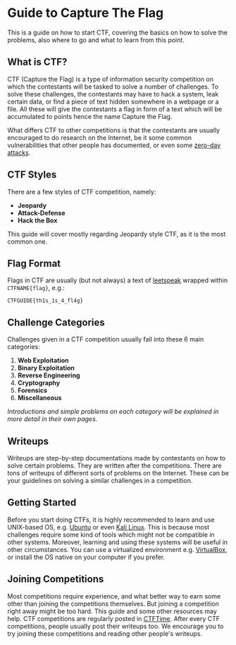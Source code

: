 # Guide to Capture The Flag

This is a guide on how to start CTF, covering the basics on how to solve the problems, also where to go and what to learn from this point.

## What is CTF?

CTF (Capture the Flag) is a type of information security competition on which the contestants will be tasked to solve a number of challenges. To solve these challenges, the contestants may have to hack a system, leak certain data, or find a piece of text hidden somewhere in a webpage or a file. All these will give the contestants a flag in form of a text which will be accumulated to points hence the name Capture the Flag.

What differs CTF to other competitions is that the contestants are usually encouraged to do research on the Internet, be it some common vulnerabilities that other people has documented, or even some [zero-day attacks](https://www.kaspersky.com/resource-center/definitions/zero-day-exploit).

## CTF Styles

There are a few styles of CTF competition, namely:
- **Jeopardy**
- **Attack-Defense**
- **Hack the Box**

This guide will cover mostly regarding Jeopardy style CTF, as it is the most common one.

## Flag Format

Flags in CTF are usually (but not always) a text of [leetspeak](https://en.wikipedia.org/wiki/Leet) wrapped within `CTFNAME{flag}`, e.g.:

```
CTFGUIDE{th1s_1s_4_fl4g}
```

## Challenge Categories

Challenges given in a CTF competition usually fall into these 6 main categories:

1. **Web Exploitation**
2. **Binary Exploitation**
3. **Reverse Engineering**
4. **Cryptography**
5. **Forensics**
6. **Miscellaneous**

*Introductions and simple problems on each category will be explained in more detail in their own pages.*

## Writeups

Writeups are step-by-step documentations made by contestants on how to solve certain problems. They are written after the competitions. There are tons of writeups of different sorts of problems on the Internet. These can be your guidelines on solving a similar challenges in a competition.

## Getting Started

Before you start doing CTFs, it is highly recommended to learn and use UNIX-based OS, e.g. [Ubuntu](https://ubuntu.com/) or even [Kali Linux](https://www.kali.org/). This is because most challenges require some kind of tools which might not be compatible in other systems. Moreover, learning and using these systems will be useful in other circumstances. You can use a virtualized environment e.g. [VirtualBox](https://www.virtualbox.org/), or install the OS native on your computer if you prefer.

## Joining Competitions

Most competitions require experience, and what better way to earn some other than joining the competitions themselves. But joining a competition right away might be too hard. This guide and some other resources may help. CTF competitions are regularly posted in [CTFTime](https://ctftime.org/). After every CTF competitions, people usually post their writeups too. We encourage you to try joining these competitions and reading other people's writeups.